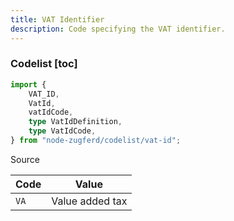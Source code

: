 ```yaml
---
title: VAT Identifier
description: Code specifying the VAT identifier.
---
```



### Codelist [toc]

```ts
import {
	VAT_ID,
	VatId,
	vatIdCode,
	type VatIdDefinition,
	type VatIdCode,
} from "node-zugferd/codelist/vat-id";

```

<div className="w-fit">
<Link href="https://github.com/jslno/node-zugferd/blob/main/packages/node-zugferd/scripts/codelists/vat-id/output.xml" rel="noreferrer noopener" target="_blank">
Source
</Link>
</div>

<table className="[&_*>_*]:mt-0! [&_*>_*]:mb-0!">
<colgroup>
<col />
<col />
</colgroup>
<thead>
<tr>
<th>
Code
</th>
<th>
Value
</th>
</tr>
</thead>
<tbody>
<tr>
<td>
<code>VA</code>
</td>
<td>
Value added tax
</td>
</tr>
</tbody>
</table>
